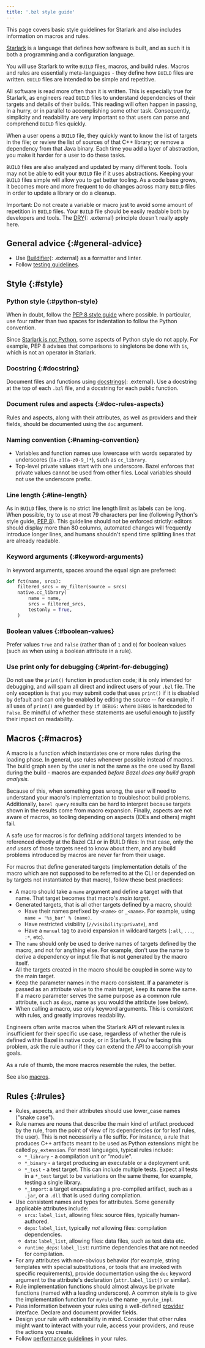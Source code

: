 ```yaml
---
title: '.bzl style guide'
---
```


This page covers basic style guidelines for Starlark and also includes
information on macros and rules.

[Starlark](/versions/7.2.0/rules/language) is a
language that defines how software is built, and as such it is both a
programming and a configuration language.

You will use Starlark to write `BUILD` files, macros, and build rules. Macros and
rules are essentially meta-languages - they define how `BUILD` files are written.
`BUILD` files are intended to be simple and repetitive.

All software is read more often than it is written. This is especially true for
Starlark, as engineers read `BUILD` files to understand dependencies of their
targets and details of their builds. This reading will often happen in passing,
in a hurry, or in parallel to accomplishing some other task. Consequently,
simplicity and readability are very important so that users can parse and
comprehend `BUILD` files quickly.

When a user opens a `BUILD` file, they quickly want to know the list of targets in
the file; or review the list of sources of that C++ library; or remove a
dependency from that Java binary. Each time you add a layer of abstraction, you
make it harder for a user to do these tasks.

`BUILD` files are also analyzed and updated by many different tools. Tools may not
be able to edit your `BUILD` file if it uses abstractions. Keeping your `BUILD`
files simple will allow you to get better tooling. As a code base grows, it
becomes more and more frequent to do changes across many `BUILD` files in order to
update a library or do a cleanup.

Important: Do not create a variable or macro just to avoid some amount of
repetition in `BUILD` files. Your `BUILD` file should be easily readable both by
developers and tools. The
[DRY](https://en.wikipedia.org/wiki/Don%27t_repeat_yourself){: .external} principle doesn't
really apply here.

## General advice {:#general-advice}

*   Use [Buildifier](https://github.com/bazelbuild/buildtools/tree/master/buildifier#linter){: .external}
    as a formatter and linter.
*   Follow [testing guidelines](/versions/7.2.0/rules/testing).

## Style {:#style}

### Python style {:#python-style}

When in doubt, follow the
[PEP 8 style guide](https://www.python.org/dev/peps/pep-0008/) where possible.
In particular, use four rather than two spaces for indentation to follow the
Python convention.

Since
[Starlark is not Python](/versions/7.2.0/rules/language#differences-with-python),
some aspects of Python style do not apply. For example, PEP 8 advises that
comparisons to singletons be done with `is`, which is not an operator in
Starlark.

### Docstring {:#docstring}

Document files and functions using [docstrings](https://github.com/bazelbuild/buildtools/blob/master/WARNINGS.md#function-docstring){: .external}.
Use a docstring at the top of each `.bzl` file, and a docstring for each public
function.

### Document rules and aspects {:#doc-rules-aspects}

Rules and aspects, along with their attributes, as well as providers and their
fields, should be documented using the `doc` argument.

### Naming convention {:#naming-convention}

*   Variables and function names use lowercase with words separated by
    underscores (`[a-z][a-z0-9_]*`), such as `cc_library`.
*   Top-level private values start with one underscore. Bazel enforces that
    private values cannot be used from other files. Local variables should not
    use the underscore prefix.

### Line length {:#line-length}

As in `BUILD` files, there is no strict line length limit as labels can be long.
When possible, try to use at most 79 characters per line (following Python's
style guide, [PEP 8](https://www.python.org/dev/peps/pep-0008/)). This guideline
should not be enforced strictly: editors should display more than 80 columns,
automated changes will frequently introduce longer lines, and humans shouldn't
spend time splitting lines that are already readable.

### Keyword arguments {:#keyword-arguments}

In keyword arguments, spaces around the equal sign are preferred:

```python
def fct(name, srcs):
    filtered_srcs = my_filter(source = srcs)
    native.cc_library(
        name = name,
        srcs = filtered_srcs,
        testonly = True,
    )
```

### Boolean values {:#boolean-values}

Prefer values `True` and `False` (rather than of `1` and `0`) for boolean values
(such as when using a boolean attribute in a rule).

### Use print only for debugging {:#print-for-debugging}

Do not use the `print()` function in production code; it is only intended for
debugging, and will spam all direct and indirect users of your `.bzl` file. The
only exception is that you may submit code that uses `print()` if it is disabled
by default and can only be enabled by editing the source -- for example, if all
uses of `print()` are guarded by `if DEBUG:` where `DEBUG` is hardcoded to
`False`. Be mindful of whether these statements are useful enough to justify
their impact on readability.

## Macros {:#macros}

A macro is a function which instantiates one or more rules during the loading
phase. In general, use rules whenever possible instead of macros. The build
graph seen by the user is not the same as the one used by Bazel during the
build - macros are expanded *before Bazel does any build graph analysis.*

Because of this, when something goes wrong, the user will need to understand
your macro's implementation to troubleshoot build problems. Additionally, `bazel
query` results can be hard to interpret because targets shown in the results
come from macro expansion. Finally, aspects are not aware of macros, so tooling
depending on aspects (IDEs and others) might fail.

A safe use for macros is for defining additional targets intended to be
referenced directly at the Bazel CLI or in BUILD files: In that case, only the
*end users* of those targets need to know about them, and any build problems
introduced by macros are never far from their usage.

For macros that define generated targets (implementation details of the macro
which are not supposed to be referred to at the CLI or depended on by targets
not instantiated by that macro), follow these best practices:

*   A macro should take a `name` argument and define a target with that name.
    That target becomes that macro's *main target*.
*   Generated targets, that is all other targets defined by a macro, should:
    *   Have their names prefixed by `<name>` or `_<name>`. For example, using
        `name = '%s_bar' % (name)`.
    *   Have restricted visibility (`//visibility:private`), and
    *   Have a `manual` tag to avoid expansion in wildcard targets (`:all`,
        `...`, `:*`, etc).
*   The `name` should only be used to derive names of targets defined by the
    macro, and not for anything else. For example, don't use the name to derive
    a dependency or input file that is not generated by the macro itself.
*   All the targets created in the macro should be coupled in some way to the
    main target.
*   Keep the parameter names in the macro consistent. If a parameter is passed
    as an attribute value to the main target, keep its name the same. If a macro
    parameter serves the same purpose as a common rule attribute, such as
    `deps`, name as you would the attribute (see below).
*   When calling a macro, use only keyword arguments. This is consistent with
    rules, and greatly improves readability.

Engineers often write macros when the Starlark API of relevant rules is
insufficient for their specific use case, regardless of whether the rule is
defined within Bazel in native code, or in Starlark. If you're facing this
problem, ask the rule author if they can extend the API to accomplish your
goals.

As a rule of thumb, the more macros resemble the rules, the better.

See also [macros](/versions/7.2.0/extending/macros#conventions).

## Rules {:#rules}

*   Rules, aspects, and their attributes should use lower_case names ("snake
    case").
*   Rule names are nouns that describe the main kind of artifact produced by the
    rule, from the point of view of its dependencies (or for leaf rules, the
    user). This is not necessarily a file suffix. For instance, a rule that
    produces C++ artifacts meant to be used as Python extensions might be called
    `py_extension`. For most languages, typical rules include:
    *   `*_library` - a compilation unit or "module".
    *   `*_binary` - a target producing an executable or a deployment unit.
    *   `*_test` - a test target. This can include multiple tests. Expect all
        tests in a `*_test` target to be variations on the same theme, for
        example, testing a single library.
    *   `*_import`: a target encapsulating a pre-compiled artifact, such as a
        `.jar`, or a `.dll` that is used during compilation.
*   Use consistent names and types for attributes. Some generally applicable
    attributes include:
    *   `srcs`: `label_list`, allowing files: source files, typically
        human-authored.
    *   `deps`: `label_list`, typically *not* allowing files: compilation
        dependencies.
    *   `data`: `label_list`, allowing files: data files, such as test data etc.
    *   `runtime_deps`: `label_list`: runtime dependencies that are not needed
        for compilation.
*   For any attributes with non-obvious behavior (for example, string templates
    with special substitutions, or tools that are invoked with specific
    requirements), provide documentation using the `doc` keyword argument to the
    attribute's declaration (`attr.label_list()` or similar).
*   Rule implementation functions should almost always be private functions
    (named with a leading underscore). A common style is to give the
    implementation function for `myrule` the name `_myrule_impl`.
*   Pass information between your rules using a well-defined
    [provider](/versions/7.2.0/extending/rules#providers) interface. Declare and document provider
    fields.
*   Design your rule with extensibility in mind. Consider that other rules might
    want to interact with your rule, access your providers, and reuse the
    actions you create.
*   Follow [performance guidelines](/versions/7.2.0/rules/performance) in your rules.
